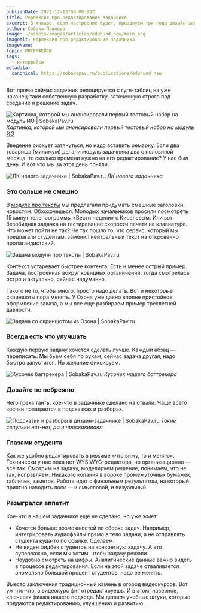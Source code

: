 ```yaml
---
publishDate: 2022-12-13T00:00:00Z
title: Рефлексия про редактирование задачника
excerpt: В январе, если настроение будет, празднуем три года дизайн-задачнику. За это время мы сделали 7 модулей, придумали 968 задач, обучили больше тысячи человек и дважды сменили платформу.
author: Собака Павлова
image: ~/assets/images/articles/eduhund_new/main.png
imageAlt: Рефлексия про редактирование задачника
imageName:                         
topic: ИНТЕРФЕЙСЫ
tags:
  - интерфейсы
metadata:
  canonical: https://sobakapav.ru/publications/eduhund_new
---
```



Вот прямо сейчас задачник релоцируется с гугл-таблиц на уже наконец-таки собственную разработку, заточенную строго под создание и решение задач.

![Картинка, которой мы анонсировали первый тестовый набор на модуль ИО | SobakaPav.ru](~/assets/images/articles/eduhund_new/1.jpg)
_Картинка, которой мы анонсировали первый тестовый набор на [модуль ИО](https://www.eduhund.ru/program/io)_

Введение рискует затянуться, но надо вставить ремарку. Если два товарища (минимум) делали модуль задачника два с половиной месяца, то сколько времени нужно на его редактирование? У нас был день. И вот что мы за этот день поняли.

![ЛК нового задачника | SobakaPav.ru](~/assets/images/articles/eduhund_new/2.png)
_ЛК нового задачника_

### Это больше не смешно

В [модуле про тексты](https://www.eduhund.ru/program/text) мы предлагали придумать смешные заголовки новостям. Обхохочешься. Молодых начальников просили посмотреть 15 минут телепрограммы «Вести недели» с Киселевым. Или вот безобидная задачка на тестирование скорости печати на клавиатуре. Что может пойти не так? Не так пошло то, что сервис, который мы предлагали студентам, заменил нейтральный текст на откровенно пропагандистский.

![Задача модуля про тексты | SobakaPav.ru](~/assets/images/articles/eduhund_new/3.png)

Контекст устаревает быстрее контента. Есть и менее острый пример. Задача, построенная вокруг ковидных органичений, тогда смотрелась остро и актуально, сейчас надуманно.

Такого не то, чтобы много, просто надо делать. Вот и некоторые скриншоты пора менять. У Озона уже давно вполне пристойное оформление заказа, а мы все еще разбираем пример трехлетней давности.

![Задача со скриншотом из Озона | SobakaPav.ru](~/assets/images/articles/eduhund_new/4.png)

### Всегда есть что улучшать

Каждую первую задачу хочется сделать лучше. Каждый абзац — переписать. Мы бьем себя по рукам, сейчас задача другая, надо быстро запустится. Но желание фиксируем.

![Кусочек багтрекера | SobakaPav.ru](~/assets/images/articles/eduhund_new/5.png)
_Кусочек нашего багтрекера_

### Давайте не небрежно

Чего греха таить, кое-что в задачнике сделано на отвали. Чаще всего косяки попадаются в подсказках и разборах.

![Подсказки и разборы в дизайн-задачнике | SobakaPav.ru](~/assets/images/articles/eduhund_new/6.png)
_Такие сепульки нет-нет, да и проскакивают_

### Глазами студента

Как же удобно редактировать в режиме «что вижу, то и меняю». Технически у нас пока нет WYSIWYG-редактора, но организационно — все так. Смотрим на задачу, моделируем решение, понимаем, что не так, исправляем. Никакого копания в ворохе промежуточных бумажек, табличек, заметок. Работа идет с финальным результатом, на который приятно наводить лоск — и смысловой, и визуальный.

### Разыгрался аппетит

Кое-что в нашем задачнике еще не сделано, но уже жмет.

- Хочется больше возможностей по сборке задач. Например, интегрировать аудиофайлы прямо в тело задачи, а не отправлять студента куда-то по ссылке. Сделаем.
- Не виден фидбек студентов на конкретную задачу. А это суперважно, если мы хотим, чтобы задачу решали.
- Неудобно смотреть на цифры. Аналитические данные важно видеть в процессе редактирования. Если на этой задаче отваливается аномально большой процент студентов, надо ее менять.

Вместо заключения традиционный камень в огород видеокурсов. Вот уж что-что, а видеокурс фиг отредактируешь. И в этом, наверное, ключевая фишка нашего подхода. Мы делаем учебные штуки, которые поддаются редактированию, улучшению и развитию.
